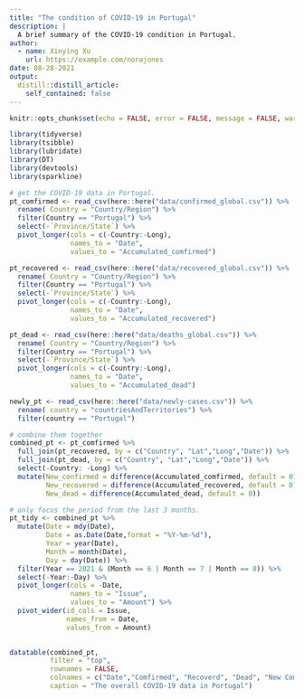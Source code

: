 ```yaml
---
title: "The condition of COVID-19 in Portugal"
description: |
  A brief summary of the COVID-19 condition in Portugal.
author:
  - name: Xinying Xu
    url: https://example.com/norajones
date: 08-28-2021
output:
  distill::distill_article:
    self_contained: false
---
```


```r
knitr::opts_chunk$set(echo = FALSE, error = FALSE, message = FALSE, warning = FALSE)
```

```r
library(tidyverse)
library(tsibble)
library(lubridate)
library(DT)
library(devtools)
library(sparkline)
```


```r
# get the COVID-19 data in Portugal.
pt_comfirmed <- read_csv(here::here("data/confirmed_global.csv")) %>% 
  rename( Country = "Country/Region") %>% 
  filter(Country == "Portugal") %>%
  select(-`Province/State`) %>% 
  pivot_longer(cols = c(-Country:-Long),
               names_to = "Date",
               values_to = "Accumulated_comfirmed")
```

```r
pt_recovered <- read_csv(here::here("data/recovered_global.csv")) %>% 
  rename( Country = "Country/Region") %>% 
  filter(Country == "Portugal") %>%
  select(-`Province/State`) %>% 
  pivot_longer(cols = c(-Country:-Long),
               names_to = "Date",
               values_to = "Accumulated_recovered")
```

```r
pt_dead <- read_csv(here::here("data/deaths_global.csv")) %>% 
  rename( Country = "Country/Region") %>% 
  filter(Country == "Portugal") %>%
  select(-`Province/State`) %>% 
  pivot_longer(cols = c(-Country:-Long),
               names_to = "Date",
               values_to = "Accumulated_dead")
```

```r
newly_pt <- read_csv(here::here("data/newly-cases.csv")) %>% 
  rename( country = "countriesAndTerritories") %>% 
  filter(country == "Portugal")
```

```r
# combine them together
combined_pt <- pt_comfirmed %>% 
  full_join(pt_recovered, by = c("Country", "Lat","Long","Date")) %>% 
  full_join(pt_dead, by = c("Country", "Lat","Long","Date")) %>%
  select(-Country: -Long) %>% 
  mutate(New_confirmed = difference(Accumulated_comfirmed, default = 0),
         New_recovered = difference(Accumulated_recovered, default = 0),
         New_dead = difference(Accumulated_dead, default = 0))
```


```r
# only focus the period from the last 3 months.
pt_tidy <- combined_pt %>% 
  mutate(Date = mdy(Date),
         Date = as.Date(Date,format = "%Y-%m-%d"),
         Year = year(Date),
         Month = month(Date),
         Day = day(Date)) %>% 
  filter(Year == 2021 & (Month == 6 | Month == 7 | Month == 8)) %>% 
  select(-Year:-Day) %>% 
  pivot_longer(cols = -Date,
               names_to = "Issue",
               values_to = "Amount") %>% 
  pivot_wider(id_cols = Issue,
              names_from = Date,
              values_from = Amount)
  
```

```r
datatable(combined_pt, 
          filter = "top",
          rownames = FALSE,
          colnames = c("Date","Comfirmed", "Recoverd", "Dead", "New Comfirmed", "New Recovered", "New Dead"),
          caption = "The overall COVID-19 data in Portugal")
```
